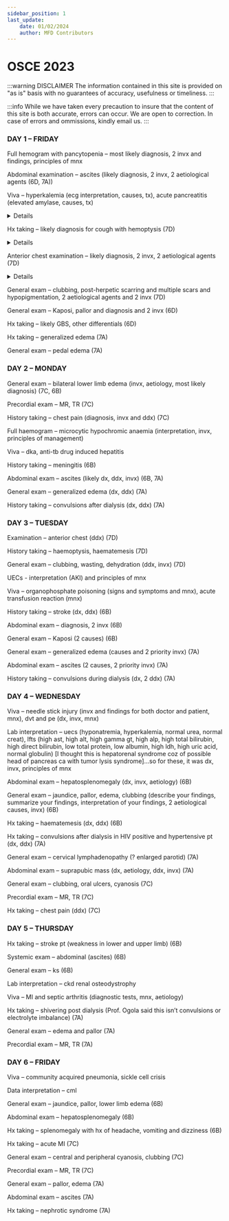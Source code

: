 ```yaml
---
sidebar_position: 1
last_update:
    date: 01/02/2024
    author: MFD Contributors
---
```


# OSCE 2023

:::warning DISCLAIMER
The information contained in this site is provided on "as is" basis with no guarantees of accuracy, usefulness or timeliness.
:::

:::info
While we have taken every precaution to insure that the content of this site is both accurate, errors can occur. We are open to correction. In case of errors and ommissions, kindly email us.
:::

### DAY 1 – FRIDAY

Full hemogram with pancytopenia – most likely diagnosis, 2 invx and findings, principles of mnx

Abdominal examination – ascites (likely diagnosis, 2 invx, 2 aetiological agents (6D, 7A))

Viva – hyperkalemia (ecg interpretation, causes, tx), acute pancreatitis (elevated amylase, causes, tx)

<details>

Causes for acute pancreatitis: 

- I-Idiopathic 
- G-Gallstones (second most common)
- E-Ethanol (most common)
- T-Trauma
- S-Steroids
- M-Mumps
- A-Autoimmune
- S-Scorpion sting
- H-Hyperlipidemia/Hypercalcemia
- E-ERCP
- D-Drugs eg HCTZ, didanosine, azathioprine

Tx: 
Supportive:
- Airway
- Breathing - oxygen supplementation via NRM if SpO2 below 90%
- Circulation - IV fluids (crystalloids) to maintain urine output at 0.5ml/kg/hr for 24-48 hours
- Disability - Pain control. Opioids are safe and effective at providing pain control in patients with acute pancreatitis.  Hydromorphone or fentanyl (intravenous) may be used for pain relief in acute pancreatitis. Meperidine has been favored over morphine for analgesia in pancreatitis because studies showed that morphine caused an increase in sphincter of Oddi pressure. 
- Monitoring of vitals closely for 24-48 hours. Urine output should be measured hourly and fluids should be titrated to maintain urine output (more than 0.5 to 1 mls/kg/hour). Electrolyte should be monitored for 48 to 72 hours, hypocalcemia and hypomagnesemia should be corrected.
- Nutritional support - Mild pancreatitis can often be managed with intravenous hydration alone since recovery occurs rapidly, allowing patients to resume an oral diet within a week. Nasojejunal feeding for severe pancreatitis if unlikely to resume feeding over 5-7 days. Prefered over TPN. 
- Antibiotics - not routinely recommended. Only used in suspected infected pancreactic necrosis.

Definitive:
- Treat the underlying cause
Non-operative:
- Withdraw or change the offending drug
Operative:
- Laparoscopic cholecystectomy
- ERCP - gallstones pancreatitis.cholecystectomy should be performed after recovery for patients with gallstones pancreatitis.
- Pancreatectomy
- Treat hypercalcemia and hypertriglyceridemia

</details>

Hx taking – likely diagnosis for cough with hemoptysis (7D)

<details>
- Onset of cough, amount of blood in sputum, foul-smelling sputum, worse in the morning or evening, exacerbating factors
- associated fever, night sweats, weight loss, GBW
- associated chest pain(SOCRATES), difficulty in breathing, shortness of breath, fast breathing, orthopnea, PND
- Hx of contact with a TB patient, RVD status
- Hx of smoking, alcohol use, drug use (anticoagulants)
- Hx of cancer in the family, exposure to asbestos
- Hx of palpitations, easy fatigability, dizziness, syncope, headache
- Hx of lower back pain

Likely diagnosis - lung ca

</details>

Anterior chest examination – likely diagnosis, 2 invx, 2 aetiological agents (7D)

<details>



</details>

General exam – clubbing, post-herpetic scarring and multiple scars and hypopigmentation, 2 aetiological agents and 2 invx (7D)

General exam – Kaposi, pallor and diagnosis and 2 invx (6D)

Hx taking – likely GBS, other differentials (6D)

Hx taking – generalized edema (7A)

General exam – pedal edema (7A)

### DAY 2 – MONDAY

General exam – bilateral lower limb edema (invx, aetiology, most likely diagnosis) (7C, 6B)

Precordial exam – MR, TR (7C)

History taking – chest pain (diagnosis, invx and ddx) (7C)

Full haemogram – microcytic hypochromic anaemia (interpretation, invx, principles of management)

Viva – dka, anti-tb drug induced hepatitis

History taking – meningitis (6B)

Abdominal exam – ascites (likely dx, ddx, invx) (6B, 7A)

General exam – generalized edema (dx, ddx) (7A)

History taking – convulsions after dialysis (dx, ddx) (7A)

### DAY 3 – TUESDAY

Examination – anterior chest (ddx) (7D)

History taking – haemoptysis, haematemesis (7D)

General exam – clubbing, wasting, dehydration (ddx, invx) (7D)

UECs - interpretation (AKI) and principles of mnx

Viva – organophosphate poisoning (signs and symptoms and mnx), acute transfusion reaction (mnx)

History taking – stroke (dx, ddx) (6B)

Abdominal exam – diagnosis, 2 invx (6B)

General exam – Kaposi (2 causes) (6B)

General exam – generalized edema (causes and 2 priority invx) (7A)

Abdominal exam – ascites (2 causes, 2 priority invx) (7A)

History taking – convulsions during dialysis (dx, 2 ddx) (7A)

### DAY 4 – WEDNESDAY

Viva – needle stick injury (invx and findings for both doctor and patient, mnx), dvt and pe (dx, invx, mnx)

Lab interpretation – uecs (hyponatremia, hyperkalemia, normal urea, normal creat), lfts (high ast, high alt, high gamma gt, high alp, high total bilirubin, high direct bilirubin, low total protein, low albumin, high ldh, high uric acid, normal globulin) [I thought this is hepatorenal syndrome coz of possible head of pancreas ca with tumor lysis syndrome]…so for these, it was dx, invx, principles of mnx

Abdominal exam – hepatosplenomegaly (dx, invx, aetiology) (6B)

General exam – jaundice, pallor, edema, clubbing (describe your findings, summarize your findings, interpretation of your findings, 2 aetiological causes, invx) (6B)

Hx taking – haematemesis (dx, ddx) (6B)

Hx taking – convulsions after dialysis in HIV positive and hypertensive pt (dx, ddx) (7A)

General exam – cervical lymphadenopathy (? enlarged parotid) (7A)

Abdominal exam – suprapubic mass (dx, aetiology, ddx, invx) (7A)

General exam – clubbing, oral ulcers, cyanosis (7C)

Precordial exam – MR, TR (7C)

Hx taking – chest pain (ddx) (7C)

### DAY 5 – THURSDAY

Hx taking – stroke pt (weakness in lower and upper limb) (6B)

Systemic exam – abdominal (ascites) (6B)

General exam – ks (6B)

Lab interpretation – ckd renal osteodystrophy

Viva – MI and septic arthritis (diagnostic tests, mnx, aetiology)

Hx taking – shivering post dialysis (Prof. Ogola said this isn’t convulsions or electrolyte imbalance) (7A)

General exam – edema and pallor (7A)

Precordial exam – MR, TR (7A)

### DAY 6 – FRIDAY

Viva – community acquired pneumonia, sickle cell crisis

Data interpretation – cml

General exam – jaundice, pallor, lower limb edema (6B)

Abdominal exam – hepatosplenomegaly (6B)

Hx taking – splenomegaly with hx of headache, vomiting and dizziness (6B)

Hx taking – acute MI (7C)

General exam – central and peripheral cyanosis, clubbing (7C)

Precordial exam – MR, TR (7C)

General exam – pallor, edema (7A)

Abdominal exam – ascites (7A)

Hx taking – nephrotic syndrome (7A)
